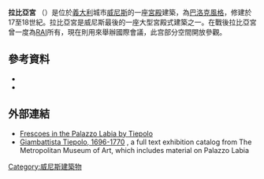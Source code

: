 {{Infobox building
| building_name       =拉比亞宮
| native_building_name=Palazzo Labia
|image=Palazzo_Labia_(Venice)_in_Campo_San_Geremia.jpg
|image_size=300px
|caption=拉比亞宮
|location_town=[[威尼斯|威尼斯]]
|location_country={{義大利}}
|architect=
|client=
|engineer=
|construction_start_date=17至18世紀
| altitude            = 
|completion_date=
|date_demolished=
|cost=
|structural_system=
|style=威尼斯哥特式风格
}}
'''拉比亞宮''' （{{lang-it|Palazzo Labia}}）是位於[[義大利|義大利]]城市[[威尼斯|威尼斯]]的一座[[宮殿|宮殿]]建築，為[[巴洛克式建築|巴洛克風格]]，修建於17至18世紀。拉比亞宮是威尼斯最後的一座大型宮殿式建築之一。在戰後拉比亞宮曾一度為[[RAI|RAI]]所有，現在則用來舉辦國際會議，此宫部分空間開放參觀。

==參考資料==
*{{cite book|last=Sitwell|author2=Sacheverell|title=Great Houses of Europe|url=https://archive.org/details/greathousesofeur0000sitw|year=1961|publisher=George Weidenfeld and Nicolson|location=London|isbn=0-600-33843-6}}
* {{cite book|last=Haskell|first=Francis|year=1963|publisher=Chatto & Windus|location=London|isbn=0-300-02540-8|title = Patrons and Painters a Study in the Relations Between Italian Art and Society in the Age of the Baroque}}

== 外部連結 ==
{{commons category|Palazzo Labia (Venice)}}
*[http://www.wga.hu/frames-e.html?/html/t/tiepolo/gianbatt/4labia/ Frescoes in the Palazzo Labia by Tiepolo] {{Wayback|url=http://www.wga.hu/frames-e.html?%2Fhtml%2Ft%2Ftiepolo%2Fgianbatt%2F4labia%2F |date=20191110012332 }}
*[http://libmma.contentdm.oclc.org/cdm/compoundobject/collection/p15324coll10/id/75756 Giambattista Tiepolo, 1696-1770] {{Wayback|url=http://libmma.contentdm.oclc.org/cdm/compoundobject/collection/p15324coll10/id/75756 |date=20141219055454 }}, a full text exhibition catalog from The Metropolitan Museum of Art, which includes material on Palazzo Labia

[[Category:威尼斯建築物|Category:威尼斯建築物]]